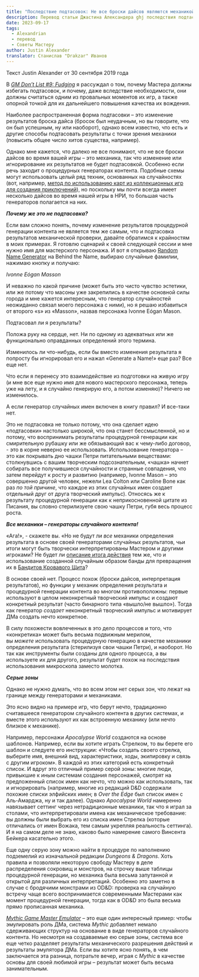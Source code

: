 ```yaml
---
title: "Последствие подтасовок: Не все броски дайсов являются механикой"
description: Перевод статьи Джастина Александера ghj последствия подтасовок бросков костей #alexandrian #translate
date: 2023-09-17
tags:
  - Alexandrian
  - перевод
  - Советы Мастеру
author: Justin Alexander
translator: Станислав "Drakzar" Иванов
---
```


Текст Justin Alexander от 30 сентября 2019 года

В _[GM Don’t List #9: Fudging](https://vk.com/away.php?to=https%3A%2F%2Fthealexandrian.net%2Fwordpress%2F43708%2Froleplaying-games%2Fgm-dont-list-9-fudging)_ я рассуждал о том, почему Мастера должны избегать подтасовок, и почему, даже вследствие необходимости, они должны считаться одним из провальных моментов их игр, а также опорной точкой для их дальнейшего повышения качества их вождения.

Наиболее распространенная форма подтасовки – это изменение результатов броска дайса (бросок был неудачным, но вы говорите, что он был успешным, ну или наоборот), однако всем известно, что есть и другие способы подтасовать результаты с точки зрения механики (повысить общее число хитов существа, например).

Однако мне кажется, что далеко не все понимают, что не все броски дайсов во время вашей игры – это механика, так что изменение или игнорирование их результатов не будет подтасовкой. Особенно если речь заходит о процедурных генераторах контента. Подобные схемы могут использовать целый ряд техник, основанных на случайностях (вот, например, [метод по использованию карт из коллекционных игр для создания приключений](https://vk.com/away.php?to=https%3A%2F%2Fthealexandrian.net%2Fwordpress%2F35879%2Froleplaying-games%2Fcheck-this-out-random-ccg-adventures)), но поскольку мы почти всегда имеет несколько дайсов во время нашей игры в НРИ, то большая часть генераторов полагается на них.

**_Почему же это не подтасовка?_**

Если вам сложно понять, почему изменение результатов процедурной генерации контента не является тем же самым, что и подтасовка результатов механической проверки, давайте обратимся к крайностям в моих примерах. Я готовлю сценарий к своей следующей сессии и мне нужно имя для мастерского персонажа. И вот я открываю [Random Name Generator](https://vk.com/away.php?to=https%3A%2F%2Fwww.behindthename.com%2Frandom%2F) на Behind the Name, выбираю случайные фамилии, нажимаю кнопку и получаю:

_Ivonne Eógan Masson_

И неважно по какой причине (может быть это чисто чувство эстетики, или же потому что масоны уже закрепились в качестве основной силы города и мне кажется интересным, что генератор случайностей неожиданно связал моего персонажа с ними), но я решаю избавиться от второго «s» из «Masson», назвав персонажа Ivonne Eógan Mason.

Подтасовал ли я результаты?

Положа руку на сердце, нет. Ни по одному из адекватных или же функционально оправданных определений этого термина.

Изменилось ли что-нибудь, если бы вместо изменения результата я попросту бы игнорировал его и нажал «Generate a Name!» еще раз? Все еще нет.

Что если я перенесу это взаимодействие из подготовки на живую игру (и мне все еще нужно имя для нового мастерского персонажа, теперь уже на лету, и я случайно генерирую его, а потом изменяю)? Ничего не изменилось.

А если генератор случайных имен включен в книгу правил? И все-таки нет.

Это не подтасовка не только потому, что она сделает идею «подтасовки» настолько широкой, что она станет бессмысленной, но и потому, что воспринимать результаты процедурной генерации как смирительную рубашку или же обязывающий вас к чему-либо договор, - это в корне неверно ее использовать. Использование генератора – это как покрывать дно чашки Петри питательными веществами: столкнувшись с вашим творческим подсознательным, «чашка» начнет собирать все получившиеся случайности и странные совпадения, что затем перейдут к росту и развитию (например, Ivonne Mason – это совершенно другой человек, нежели Lea Colton или Caroline Bone как раз _по той причине_, что каждое из этих случайных имен создает отдельный друг от друга творческий импульс). Относясь же к результату процедурной генерации как к неприкосновенной цитате из Писания, вы словно стерилизуете свою чашку Петри, губя весь процесс роста.

**_Все механики – генераторы случайного контента!_**

«Ага!», - скажете вы. «Но не будут ли _все_ механики определения результата в основе своей генераторами случайных результатов, чьи итоги могут быть творчески интерпретированы Мастером и другими игроками? Не будет ли [описание итога действия](https://vk.com/away.php?to=https%3A%2F%2Fthealexandrian.net%2Fwordpress%2F38466%2Froleplaying-games%2Fart-of-rulings-part-9-narrating-outcome) тем же, что и использование созданной случайным образом банды для превращения их в [Бандитов Кровавого Щита](https://vk.com/away.php?to=https%3A%2F%2Fthealexandrian.net%2Fwordpress%2F640%2Froleplaying-games%2Freactions-to-odd-wandering-adventures)?

В основе своей нет. Процесс похож (броски дайсов, интерпретация результатов), но функции у механик определения результата и процедурной генерации контента во многом противоположны: первые используют в целом неконкретный творческий импульс и создают конкретный результат (часто бинарного типа «вышло/не вышло»). Тогда как генератор _создает_ неконкретный творческий импульс и мотивирует ДМа создать нечто конкретное.

В силу похожести вовлеченных в это дело процессов и того, что «конкретика» может быть весьма подвижным мерилом, вы _можете_ использовать процедурную генерацию в качестве механики определения результата (стерилизуя свои чашки Петри), и наоборот. Но так как инструменты были созданы для одного процесса, а вы используете их для другого, результат будет похож на последствия использования микроскопа заместо молотка.

**_Серые зоны_**

Однако не нужно думать, что во всем этом нет серых зон, что лежат на границе между генераторами и механиками.

Это ясно видно на примере игр, что берут нечто, традиционно считавшееся генератором случайного контента в других системах, и вместе этого используют их как встроенную механику (или нечто близкое к механике).

Например, персонажи _Apocalypse World_ создаются на основе шаблонов. Например, если вы хотите играть Стрелком, то вы берете его шаблон и следуете его инструкции: «Чтобы создать своего стрелка, выберите имя, внешний вид, характеристики, ходы, экипировку и связь с другим игроком». В каждой из этих категорий есть конкретный список. И вдруг это отличный пример серой зоны: многие люди, привыкшие к иным системам создания персонажей, смотрят на предложенный список имен как нечто, что можно как использовать, так и игнорировать (например, многие из редакций D&D содержали похожие списки элфийских имен; в _Over the Edge_ был список имен с Аль-Амарджа, ну и так далее). Однако _Apocalypse World_ намеренно навязывает сеттинг через нетрадиционные механики, так что я играл за столами, что интерпретировали имена как механическое требование: вы должны были выбрать его из списка имен Стрелка (которые отличались от имен Вожака, тем самым укрепляя реальность сеттинга). И я на самом деле не знаю, каково было намерение самого Винсента Бейкера касательно этого.

Еще одну серую зону можно найти в процедуре по наполнению подземелий из изначальной редакции _Dungeons & Dragons_. Хоть правила и позволяли некоторую свободу Мастеру в деле распределения сокровищ и монстров, на строчку выше таблицы процедурной генерации, но механика была весьма запутанной и открытой для различных интерпретаций. Особенно это заметно в случае с бродячими монстрами из OD&D: проверка на случайную встречу чаще всего воспринимается современными Мастерами как момент процедурной генерации, тогда как в OD&D это была весьма прямо прописанная механика.

_[Mythic Game Master Emulator](https://vk.com/away.php?to=https%3A%2F%2Fwww.drivethrurpg.com%2Fproduct%2F20798%2FMythic-Game-Master-Emulator%3Faffiliate_id%3D81207)_ – это еще один интересный пример: чтобы эмулировать роль ДМа, система _Mythic_ добавляет немало сдерживающих структур на основание в виде генераторов случайного контента. Но несмотря на создаваемые ею серые зоны, система все еще четко разделяет результаты механического разрешения действий и результаты эмулятора ДМа. Если вы хотите ясно понять, в чем заключается эта разница, потратьте вечер, играя с _Mythic_ в качестве основы для своей любимой игры – результат может быть весьма занимательным.
